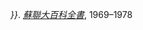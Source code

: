 <includeonly>''<!--[http://slovari.yandex.ru/~книги/БСЭ/{{{1}}} -->{{{2|{{PAGENAME}}}}}<!--]-->''. ''[[蘇聯大百科全書]]'',  1969–1978 {{ru}}</includeonly><noinclude>{{Documentation}}</noinclude>